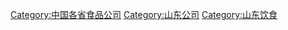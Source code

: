 [[Category:中国各省食品公司|Category:中国各省食品公司]]
[[Category:山东公司|Category:山东公司]]
[[Category:山东饮食|Category:山东饮食]]